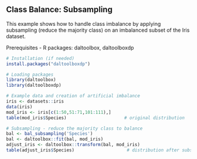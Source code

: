 ## Class Balance: Subsampling

This example shows how to handle class imbalance by applying subsampling (reduce the majority class) on an imbalanced subset of the Iris dataset.

Prerequisites
- R packages: daltoolbox, daltoolboxdp

```r
# Installation (if needed)
install.packages("daltoolboxdp")
```

```r
# Loading packages
library(daltoolbox)
library(daltoolboxdp)
```

```r
# Example data and creation of artificial imbalance
iris <- datasets::iris
data(iris)
mod_iris <- iris[c(1:50,51:71,101:111),]
table(mod_iris$Species)                      # original distribution
```

```r
# Subsampling - reduce the majority class to balance
bal <- bal_subsampling('Species')
bal <- daltoolbox::fit(bal, mod_iris)
adjust_iris <- daltoolbox::transform(bal, mod_iris)
table(adjust_iris$Species)                    # distribution after subsampling
```

